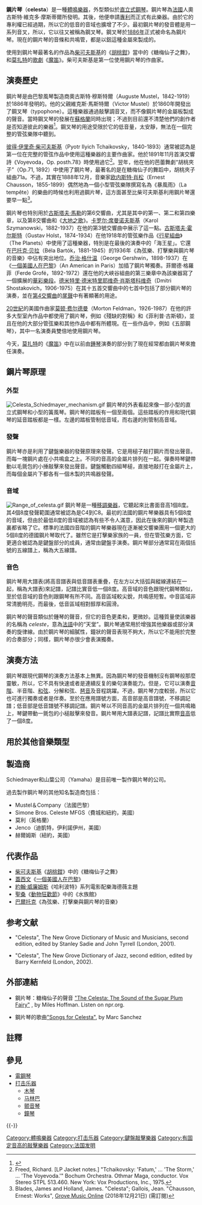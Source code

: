 {{About|鍵盤樂器鋼片琴|小型鐵片琴打擊樂器|鐘琴}}
{{Infobox instrument
|name = 鋼片琴
|names =
|image = Celesta.jpg
|image_capt =
|hornbostel_sachs = 111.222
|hornbostel_sachs_desc = 一套打擊樂器金屬片塊的[[體鳴樂器|體鳴樂器]]
|inventors = 奧古斯特·維克多·摩斯蒂爾（1842-1919）
|developed = [[1886年|1886年]]
|range =
|related = [[鐘琴|鐘琴]]
|musicians = [[彼得·伊里奇·柴可夫斯基|彼得·伊里奇·柴可夫斯基]]
|builders =
|articles =
}}

'''鋼片琴'''（'''celesta'''）是一種[[體鳴樂器|體鳴樂器]]，外型類似於[[鋼琴|直立式鋼琴]]。鋼片琴為[[法國|法國]]人奧古斯特·維克多·摩斯蒂爾所發明。其後，他便申請[[專利|專利]]而正式有此樂器。由於它的專利權已經過期，所以它的低音的音域也擴增了不少。最初鋼片琴的發音體是用一系列音叉，所以，它以往又被稱為鋼叉琴。鋼叉琴於[[1886年|1886年]]正式被命名為鋼片琴。現在的鋼片琴的音條和共鳴管，都是以鋁這種金屬來製成的。

使用到鋼片琴最著名的作品為[[彼得·伊里奇·柴可夫斯基|柴可夫斯基]]的《[[胡桃夾子|胡桃鉗]]》當中的《糖梅仙子之舞》，和[[莫扎特|莫扎特]]的[[歌劇|歌劇]]《[[魔笛|魔笛]]》。柴可夫斯基是第一位使用鋼片琴的作曲家。

==演奏歷史==
鋼片琴是由巴黎風琴製造商奧古斯特·穆斯特爾（Auguste Mustel，1842-1919）於1886年發明的。他的父親維克斯·馬斯特爾（Victor Mustel）於1860年開發出了鋼叉琴（typophone）。這種樂器通過敲擊調音叉，而不像鋼片琴的金屬板製成的聲音。當時鋼叉琴的發展在[[蘇格蘭|蘇格蘭]]同時出現；不過到目前還不清楚他們的創作者是否知道彼此的樂器<ref>{{cite web|last1=Mo|first1=Sue|title=Dulcitone|url=http://sumo55.co.uk/dulcitone.html|website=Sumo55 Websites & Multi Media Design|accessdate=2018年12月21日|archive-date=2021年3月8日|archive-url=https://web.archive.org/web/20210308084134/http://sumo55.co.uk/dulcitone.html|dead-url=no}}</ref>。鋼叉琴的用途受限於它的低音量，太安靜，無法在一個完整的管弦樂隊中聽到。

[[彼得·伊里奇·柴可夫斯基|彼得·伊里奇·柴可夫斯基]]（Pyotr Ilyich Tchaikovsky，1840-1893）通常被認為是第一位在完整的管弦作品中使用這種樂器的主要作曲家。他於1891年11月首演交響詩《Voyevoda，Op. posth.78》時使用過它<ref>Freed, Richard. [LP Jacket notes.] "Tchaikovsky: 'Fatum,' ... 'The Storm,' ... 'The Voyevoda.'" Bochum Orchestra. Othmar Maga, conductor. Vox Stereo STPL 513.460. New York: Vox Productions, Inc., 1975.</ref>。翌年，他在他的芭蕾舞劇“胡桃夾子”（Op.71, 1892）中使用了鋼片琴，最著名的是在糖梅仙子的舞蹈中，胡桃夾子組曲71a。不過，其實在1888年12月，音樂家[[欧内斯特·肖松|欧内斯特·肖松]]（Ernest Chausson，1855-1899）偶然地為一個小型管弦樂隊撰寫名為《暴風雨》（La tempête）的樂曲的時候也利用過鋼片琴，這方面甚至比柴可夫斯基利用鋼片琴還要早一點<ref>Blades, James and Holland, James. "Celesta"; Gallois, Jean. "Chausson, Ernest: Works", [http://www.grovemusic.com Grove Music Online] {{WebCite|url=https://www.webcitation.org/5QVcssKES?url=http://www.grovemusic.com/ |date=20070721230218 |dateformat=iso }} (2018年12月21日) (需訂閱)</ref>。

鋼片琴也特別用於[[古斯塔夫·馬勒|古斯塔夫·馬勒]]的第6交響曲，尤其是其中的第一、第二和第四樂章，以及第8交響曲和《[[大地之歌|大地之歌]]》。[[卡罗尔·席曼诺夫斯基|卡罗尔·席曼诺夫斯基]]（Karol Szymanowski，1882-1937）在他的第3號交響曲中展示了這一點。[[古斯塔夫·霍尔斯特|古斯塔夫·霍尔斯特]]（Gustav Holst，1874-1934）在他1918年的管弦樂作品《[[行星組曲|行星組曲]]》（The Planets）中使用了這種樂器，特別是在最後的演奏中的「海王星」。它還在[[巴托克·贝拉|巴托克·贝拉]]（Béla Bartók，1881-1945）的1936年《為弦樂、打擊樂與鋼片琴的音樂》中佔有突出地位。[[乔治·格什温|乔治·格什温]]（George Gershwin，1898-1937）在《[[一個美國人在巴黎|一個美國人在巴黎]]》（An American in Paris）加插了鋼片琴獨奏。菲爾德·格羅菲（Ferde Grofé，1892-1972）還在他的大峽谷組曲的第三樂章中為該樂器寫了一個擴展的[[裝飾樂段|華彩樂段]]。[[德米特里·德米特里耶维奇·肖斯塔科维奇|德米特里·德米特里耶维奇·肖斯塔科维奇]]（Dmitri Shostakovich，1906-1975）在其十五首交響曲中的七首中包括了部分鋼片琴的演奏，並在[[第4號交響曲_(蕭士塔高維奇)|第4交響曲]]的[[尾聲|尾聲]]中有著顯著的用途。

[[20世紀|20世紀]]的美國作曲家[[莫顿·费尔德曼|莫顿·费尔德曼]]（Morton Feldman，1926-1987）在他的許多大型室內作品中都使用了鋼片琴，例如《殘缺的對稱》和《菲利普·古斯頓》，並且在他的大部分管弦樂和其他作品中都有所體現。在一些作品中，例如《五部鋼琴》，其中一名演奏員雙倍地使用鋼片琴。

今天，[[莫扎特|莫扎特]]的《[[魔笛|魔笛]]》中在以前由[[鐘琴_(銅鐘)|鍾琴]]演奏的部分到了現在經常都由鋼片琴來擔任演奏。

==鋼片琴原理==
===外型===
[[File:Celesta_Schiedmayer_mechanism.gif|thumb]]
鋼片琴的外表看起來像一部小型的直立式鋼琴和小型的簧風琴。鋼片琴的踏板有一個至兩個。這些踏板的作用和現代鋼琴的延音踏板都是一樣。左邊的踏板管制低音域，而右邊的則管制高音域。

===發聲===
鋼片琴亦是利用了鍵盤樂器的發聲原理來發聲。它是用槌子敲打鋼片而發出聲音。而每一塊鋼片處在小共鳴盒之上。不同的音高的金屬片排列在一起。彈奏時琴鍵帶動以毛氈包的小捶敲擊來發出聲音。鍵盤觸動四組琴槌，直接地敲打在金屬片上，而每個金屬片下都各有一個木製的共鳴器發聲。

===音域===
[[File:Range_of_celesta.gif|thumb]]
鋼片琴是一種[[移調樂器|移調樂器]]，它聽起來比書面音高1個8度。其4個8度發聲範圍通常被認為是C4到C8。最初的法國的鋼片琴樂器具有5個8度的音域，但由於最低8度的音域被認為有些不令人滿意，因此在後來的鋼片琴製造裏都省略了它。標準的法國四音階的鋼片琴樂器現在逐漸被交響樂團用一個更大的5個8度的德國鋼片琴取代了。雖然它是打擊樂家族的一員，但在管弦樂方面，它更適合被認為是鍵盤部分的成員，通常由鍵盤手演奏。鋼片琴部分通常寫在兩個括號的五線譜上，稱為大五線譜。

===音色===
鋼片琴用大譜表(將高音譜表與低音譜表重疊，在左方以大括弧與縱線連結在一起，稱為大譜表)來記譜，記譜比實音低一個8度。高音域的音色跟現代鋼琴類似，至於低音域的音色則跟鋼琴有所不同。高音區域較尖銳，共鳴感短暫。中音區域非常清脆明亮，而最後，低音區域相對醇厚和圓滑。

鋼片琴的聲音類似於鍾琴的聲音，但它的音色更柔和，更微妙。這種質量使該樂器的名稱為 ''celeste''，意為[[法語|法語]]中的“天堂”。鋼片琴通常用於增強其他樂器或部分演奏的旋律線。由於鋼片琴的細膩性，鐘狀的聲音表現不夠大，所以它不能用於完整的合奏部分；同樣，鋼片琴亦很少會表演獨奏。

==演奏方法==
鋼片琴跟現代鋼琴的演奏方法基本上無異。因為鋼片琴的發音機制沒有鋼琴般那麼靈敏，所以，它不具有快速或者是連續反复的樂句演奏能力。但是，它可以演奏[[音階|音階]]、半音階、[[和弦|和弦]]、分解和弦、[[琶音|琶音]]及音程跳躍。不過，鋼片琴力度較弱，所以它也可進行獨奏或者是伴奏。至於在應用譜號方面，高音部是高音譜號，不移調記譜；低音部是低音譜號不移調記譜。鋼片琴以不同音高的金屬片排列在一個共鳴箱上，琴鍵帶動一氈包的小槌敲擊來發音。鋼片琴用大譜表記譜，記譜比實際[[音高|音高]]低了一個8度。

==用於其他音樂類型==

==製造商==
Schiedmayer和山葉公司（Yamaha）是目前唯一製作鋼片琴的公司。

過去製作鋼片琴的其他知名製造商包括：
* Mustel＆Company（法國巴黎）
* Simone Bros. Celeste MFGS（費城和紐約，美國）
* 莫利（英格蘭）
* Jenco（迪凱特，伊利諾伊州，美國）
* 赫爾姆斯（紐約，美國）

==代表作品==
{{listen|filename=Dance of the Sugar Plum Fairies (ISRC USUAN1100270).oga|title=《胡桃鉗》當中的《糖梅仙子之舞》|description=鋼片琴的琴聲在第8秒後奏出|format=[[Ogg|Ogg]]}}
*[[彼得·伊里奇·柴可夫斯基|柴可夫斯基]]《[[胡桃夹子_(芭蕾舞剧)|胡桃鉗]]》中的《糖梅仙子之舞》
*[[乔治·格什温|蓋西文]]《[[一個美國人在巴黎|一個美國人在巴黎]]》
*[[約翰·威廉斯|約翰·威廉姆斯]]《哈利波特》系列電影配樂海德薇主題
*[[卡米爾·聖桑|聖桑]]《[[動物狂歡節|動物狂歡節]]》中的《水族館》
*[[巴托克·贝拉|巴爾托克]]《為弦樂、打擊樂與鋼片琴的音樂》

== 参考文献 ==
*{{en}} "Celesta", The New Grove Dictionary of Music and Musicians, second edition, edited by Stanley Sadie and John Tyrrell (London, 2001).
*{{en}} "Celesta", The New Grove Dictionary of Jazz, second edition, edited by Barry Kernfeld (London, 2002).

==外部連結==
* {{en}}鋼片琴：糖梅仙子的聲音 [https://www.npr.org/templates/story/story.php?storyId=1568920 "The Celesta: The Sound of the Sugar Plum Fairy"] {{Wayback|url=https://www.npr.org/templates/story/story.php?storyId=1568920 |date=20200329030852 }}, by Miles Hoffman. Listen on npr.org.
* {{en}}鋼片琴的歌曲[https://web.archive.org/web/20101206045539/http://weekendamerica.publicradio.org/display/web/2008/12/13/celesta/ "Songs for Celesta"], by Marc Sanchez
==註釋==
{{Reflist}}

== 參見 ==
{{Portal|音乐|法国}}
*[[電鋼琴|電鋼琴]]
*[[打击乐器|打击乐器]]
**[[木琴|木琴]]
**[[马林巴|马林巴]]
**[[颤音琴|颤音琴]]
**[[鐘琴|鐘琴]]

{{-}}
{{西方樂器}}


[[Category:體鳴樂器|Category:體鳴樂器]]
[[Category:打击乐器|Category:打击乐器]]
[[Category:鍵盤敲擊樂器|Category:鍵盤敲擊樂器]]
[[Category:有固定音高的敲擊樂器|Category:有固定音高的敲擊樂器]]
[[Category:法国发明|Category:法国发明]]